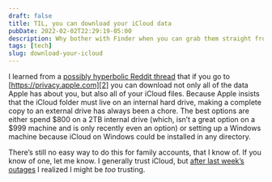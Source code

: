 ```yaml
---
draft: false
title: TIL, you can download your iCloud data
pubDate: 2022-02-02T22:29:19-05:00
description: Why bother with Finder when you can grab them straight from the cloud itself.
tags: [tech]
slug: download-your-icloud
---
```

I learned from a [possibly hyperbolic Reddit thread][1] that if you go to [https://privacy.apple.com][2] you can download not only all of the data Apple has about you, but also all of your iCloud files. Because Apple insists that the iCloud folder must live on  an internal hard drive, making a complete copy to an external drive has always been a chore. The best options are either spend $800 on a 2TB internal drive (which, isn’t a great option on a $999 machine and is only recently even an option) or setting up a Windows machine because iCloud on Windows could be installed in any directory.

There’s still no easy way to do this for family accounts, that I know of. If you know of one, let me know. I generally trust iCloud, but [after last week’s outages][3] I realized I might be _too_ trusting.

[1]:	https://www.reddit.com/r/apple/comments/sixyvx/warning_files_on_icloud_drive_are_not_safe/hvbq9y2/?context=1
[2]:	https://privacy.apple.com
[3]:	https://www.macrumors.com/2022/01/26/apples-icloud-service-experiencing-outage/